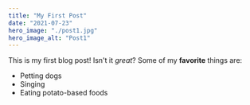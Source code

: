```yaml
---
title: "My First Post"
date: "2021-07-23"
hero_image: "./post1.jpg"
hero_image_alt: "Post1"
---
```

This is my first blog post! Isn't it *great*?
Some of my **favorite** things are:
* Petting dogs
* Singing
* Eating potato-based foods
